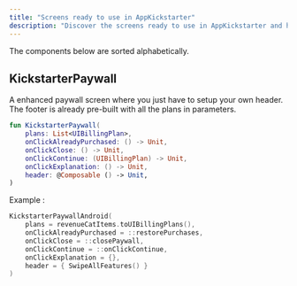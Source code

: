 ```yaml
--- 
title: "Screens ready to use in AppKickstarter"
description: "Discover the screens ready to use in AppKickstarter and how to use them"  
--- 
```


The components below are sorted alphabetically.

## KickstarterPaywall

A enhanced paywall screen where you just have to setup your own header. 
The footer is already pre-built with all the plans in parameters.

```kotlin  
fun KickstarterPaywall(
    plans: List<UIBillingPlan>,
    onClickAlreadyPurchased: () -> Unit,
    onClickClose: () -> Unit,
    onClickContinue: (UIBillingPlan) -> Unit,
    onClickExplanation: () -> Unit,
    header: @Composable () -> Unit,
)
```

Example : 
 
```kotlin 
KickstarterPaywallAndroid(
    plans = revenueCatItems.toUIBillingPlans(),
    onClickAlreadyPurchased = ::restorePurchases,
    onClickClose = ::closePaywall,
    onClickContinue = ::onClickContinue,
    onClickExplanation = {},
    header = { SwipeAllFeatures() }
)
```

